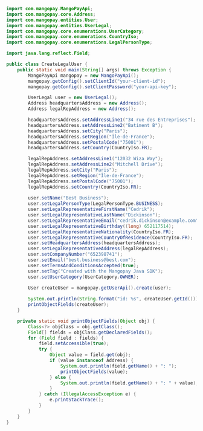   
```java Java  
import com.mangopay.MangoPayApi;
import com.mangopay.core.Address;
import com.mangopay.entities.User;
import com.mangopay.entities.UserLegal;
import com.mangopay.core.enumerations.UserCategory;
import com.mangopay.core.enumerations.CountryIso;
import com.mangopay.core.enumerations.LegalPersonType;

import java.lang.reflect.Field;

public class CreateLegalUser {
    public static void main(String[] args) throws Exception {
        MangoPayApi mangopay = new MangoPayApi();
        mangopay.getConfig().setClientId("your-client-id");
        mangopay.getConfig().setClientPassword("your-api-key");

        UserLegal user = new UserLegal();
        Address headquartersAddress = new Address();
        Address legalRepAddress = new Address();

        headquartersAddress.setAddressLine1("34 rue des Entreprises");
        headquartersAddress.setAddressLine2("Batiment B");
        headquartersAddress.setCity("Paris");
        headquartersAddress.setRegion("Île-de-France");
        headquartersAddress.setPostalCode("75001");
        headquartersAddress.setCountry(CountryIso.FR);

        legalRepAddress.setAddressLine1("12032 Wiza Way");
        legalRepAddress.setAddressLine2("Mitchell Drive");
        legalRepAddress.setCity("Paris");
        legalRepAddress.setRegion("Île-de-France");
        legalRepAddress.setPostalCode("75001");
        legalRepAddress.setCountry(CountryIso.FR);
        
        user.setName("Best Business");
        user.setLegalPersonType(LegalPersonType.BUSINESS);
        user.setLegalRepresentativeFirstName("Cedrik");
        user.setLegalRepresentativeLastName("Dickinson");
        user.setLegalRepresentativeEmail("cedrik.dickinson@example.com");
        user.setLegalRepresentativeBirthday((long) 652117514);
        user.setLegalRepresentativeNationality(CountryIso.FR);
        user.setLegalRepresentativeCountryOfResidence(CountryIso.FR);
        user.setHeadquartersAddress(headquartersAddress);
        user.setLegalRepresentativeAddress(legalRepAddress);
        user.setCompanyNumber("652398741");
        user.setEmail("best.business@best.com");
        user.setTermsAndConditionsAccepted(true);
        user.setTag("Created with the Mangopay Java SDK");
        user.setUserCategory(UserCategory.OWNER);

        User createUser = mangopay.getUserApi().create(user);  
        
        System.out.println(String.format("id: %s", createUser.getId()));
        printObjectFields(createUser);
    }

    private static void printObjectFields(Object obj) {
        Class<?> objClass = obj.getClass();
        Field[] fields = objClass.getDeclaredFields();
        for (Field field : fields) {
            field.setAccessible(true);
            try {
                Object value = field.get(obj);
                if (value instanceof Address) {
                    System.out.println(field.getName() + ": ");
                    printObjectFields(value); 
                } else {
                    System.out.println(field.getName() + ": " + value);
                }
            } catch (IllegalAccessException e) {
                e.printStackTrace();
            }
        }
    }
}  
```